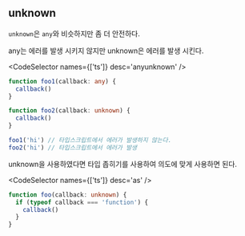 
## unknown

`unknown`은 `any`와 비슷하지만 좀 더 안전하다.

any는 에러를 발생 시키지 않지만 unknown은 에러를 발생 시킨다.

<CodeSelector names={['ts']} desc='anyunknown' />

```ts
function foo1(callback: any) {
  callback()
}

function foo2(callback: unknown) {
  callback()
}

foo1('hi') // 타입스크립트에서 에러가 발생하지 않는다.
foo2('hi') // 타입스크립트에서 에러가 발생
```

unknown을 사용하였다면 타입 좁히기를 사용하여 의도에 맞게 사용하면 된다.

<CodeSelector names={['ts']} desc='as' />

```ts
function foo(callback: unknown) {
  if (typeof callback === 'function') {
    callback()
  }
}
```
